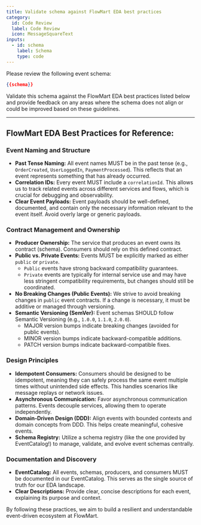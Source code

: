 ```yaml
---
title: Validate schema against FlowMart EDA best practices
category:
  id: Code Review
  label: Code Review
  icon: MessageSquareText
inputs:
  - id: schema
    label: Schema
    type: code
---
```


Please review the following event schema:

```json
{{schema}}
```

Validate this schema against the FlowMart EDA best practices listed below and provide feedback on any areas where the schema does not align or could be improved based on these guidelines.

--- 

## FlowMart EDA Best Practices for Reference:

### Event Naming and Structure

*   **Past Tense Naming:** All event names MUST be in the past tense (e.g., `OrderCreated`, `UserLoggedIn`, `PaymentProcessed`). This reflects that an event represents something that has already occurred.
*   **Correlation IDs:** Every event MUST include a `correlationId`. This allows us to track related events across different services and flows, which is crucial for debugging and observability.
*   **Clear Event Payloads:** Event payloads should be well-defined, documented, and contain only the necessary information relevant to the event itself. Avoid overly large or generic payloads.

### Contract Management and Ownership

*   **Producer Ownership:** The service that produces an event owns its contract (schema). Consumers should rely on this defined contract.
*   **Public vs. Private Events:** Events MUST be explicitly marked as either `public` or `private`.
    *   `Public` events have strong backward compatibility guarantees.
    *   `Private` events are typically for internal service use and may have less stringent compatibility requirements, but changes should still be coordinated.
*   **No Breaking Changes (Public Events):** We strive to avoid breaking changes in `public` event contracts. If a change is necessary, it must be additive or managed through versioning.
*   **Semantic Versioning (SemVer):** Event schemas SHOULD follow Semantic Versioning (e.g., `1.0.0`, `1.1.0`, `2.0.0`).
    *   MAJOR version bumps indicate breaking changes (avoided for public events).
    *   MINOR version bumps indicate backward-compatible additions.
    *   PATCH version bumps indicate backward-compatible fixes.

### Design Principles

*   **Idempotent Consumers:** Consumers should be designed to be idempotent, meaning they can safely process the same event multiple times without unintended side effects. This handles scenarios like message replays or network issues.
*   **Asynchronous Communication:** Favor asynchronous communication patterns. Events decouple services, allowing them to operate independently.
*   **Domain-Driven Design (DDD):** Align events with bounded contexts and domain concepts from DDD. This helps create meaningful, cohesive events.
*   **Schema Registry:** Utilize a schema registry (like the one provided by EventCatalog!) to manage, validate, and evolve event schemas centrally.

### Documentation and Discovery

*   **EventCatalog:** All events, schemas, producers, and consumers MUST be documented in our EventCatalog. This serves as the single source of truth for our EDA landscape.
*   **Clear Descriptions:** Provide clear, concise descriptions for each event, explaining its purpose and context.

By following these practices, we aim to build a resilient and understandable event-driven ecosystem at FlowMart.
